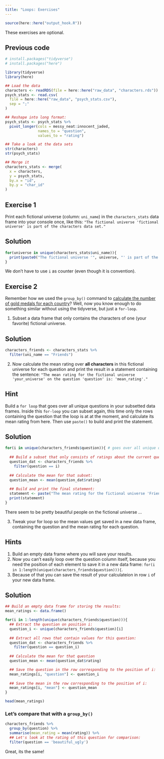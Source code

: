 ```yaml
---
title: "Loops: Exercises"
---
```


```r
source(here::here("output_hook.R"))
```

::: callout-note
These exercises are optional.
:::

::: {.callout-caution icon="false" collapse="true"}
## Previous code

```r
# install.packages("tidyverse")
# install.packages("here")

library(tidyverse)
library(here)

## Load the data
characters <- readRDS(file = here::here("raw_data", "characters.rds"))
psych_stats <- read.csv(
  file = here::here("raw_data", "psych_stats.csv"),
  sep = ";"
)

## Reshape into long format:
psych_stats <- psych_stats %>%
  pivot_longer(cols = messy_neat:innocent_jaded, 
               names_to = "question", 
               values_to = "rating")

## Take a look at the data sets
str(characters)
str(psych_stats)

## Merge it
characters_stats <- merge(
  x = characters,
  y = psych_stats,
  by.x = "id", 
  by.y = "char_id"
)
```
:::

## Exercise 1

Print each fictional universe (column: `uni_name`) in the `characters_stats` data frame into your console once, like this: `"The fictional universe 'fictional universe' is part of the characters data set."`

::: {.callout-caution collapse="true"}
## Solution

```r
for(universe in unique(characters_stats$uni_name)){
  print(paste0("The fictional universe '", universe, "' is part of the characters data set."))
}
```

We don't have to use `i` as counter (even though it is convention).
:::

## Exercise 2

Remember how we used the `group_by()` command to [calculate the number of gold medals for each country](https://nickhaf.github.io/r_tutorial/qmd/merging/merging.html#before-merging)? Well, now you know enough to do something similar without using the tidyverse, but just a `for-loop`.

1.  Subset a data frame that only contains the characters of one (your favorite) fictional universe.

::: {.callout-caution collapse="true"}
## Solution

::: tidy
```r
characters_friends <- characters_stats %>%
  filter(uni_name == "Friends")
```
:::
:::

2.  Now calculate the mean rating over **all characters** in this fictional universe for each question and print the result in a statement containing the sentence: `"The mean rating for the fictional universe 'your_universe' on the question 'question' is: 'mean_rating'."`

::: {.callout-tip collapse="true"}
## Hint

Build a `for loop` that goes over all unique questions in your subsetted data frames. Inside this `for-loop` you can subset again, this time only the rows containing the question that the loop is at at the moment, and calculate its mean rating from here. Then use `paste()` to build and print the statement.
:::

::: {.callout-caution collapse="true"}
## Solution

```r

for(i in unique(characters_friends$question)){ # goes over all unique questions
  
  ## Build a subset that only consists of ratings about the current question:
  question_dat <- characters_friends %>%
    filter(question == i)
  
  ## Calculate the mean for that subset:
  question_mean <- mean(question_dat$rating)
  
  ## Build and print the final statement:
  statement <- paste("The mean rating for the fictional universe 'Friends' on the question '", i, "' is:", question_mean)
  print(statement)
}
```

There seem to be pretty beautiful people on the fictional universe ...
:::

3.  Tweak your for loop so the mean values get saved in a new data frame, containing the question and the mean rating for each question.

::: {.callout-tip collapse="true"}
## Hints

1.  Build an empty data frame where you will save your results.
2.  Now you can't easily loop over the question column itself, because you need the position of each element to save it in a new data frame: `for(i in 1:length(unique(characters_friends$question))){`.
3.  Because of that you can save the result of your calculateion in row `i` of your new data frame.
:::

::: {.callout-caution collapse="true"}
## Solution

```r

## Build an empty data frame for storing the results:
mean_ratings <- data.frame()

for(i in 1:length(unique(characters_friends$question))){
  ## Extract the question on position i:
  question_i <- unique(characters_friends$question)[i]
  
  ## Extract all rows that contain values for this question:
  question_dat <- characters_friends %>%
    filter(question == question_i)
  
  ## Calculate the mean for that question
  question_mean <- mean(question_dat$rating)

  ## Save the question in the row corresponding to the position of i:
  mean_ratings[i, "question"] <- question_i
  
  ## Save the mean in the row corresponding to the position of i:
  mean_ratings[i, "mean"] <- question_mean
}

head(mean_ratings)
```

### Let's compare that with a `group_by()`

::: tidy
```r
characters_friends %>%
  group_by(question) %>%
  summarise(mean_rating = mean(rating)) %>%
  ## Let's look at the rating of this question for comparison:
  filter(question == 'beautiful_ugly')
```
:::

Great, its the same!
:::
